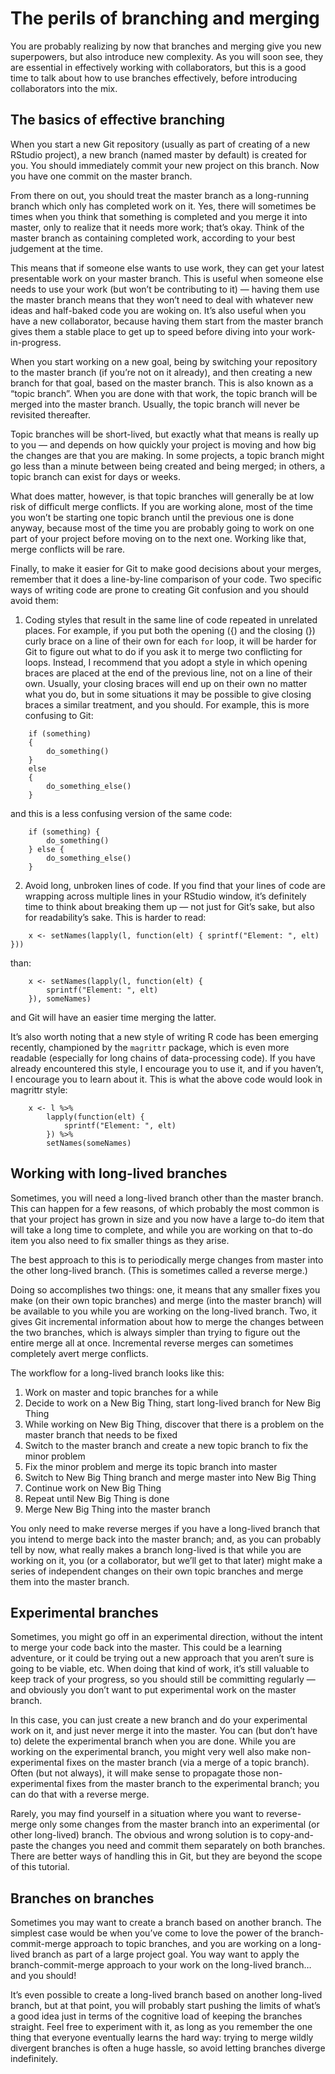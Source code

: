 # The perils of branching and merging

You are probably realizing by now that branches and merging give you new superpowers, but also introduce new complexity. As you will soon see, they are essential in effectively working with collaborators, but this is a good time to talk about how to use branches effectively, before introducing collaborators into the mix.

## The basics of effective branching

When you start a new Git repository (usually as part of creating of a new RStudio project), a new branch (named master by default) is created for you. You should immediately commit your new project on this branch. Now you have one commit on the master branch.

From there on out, you should treat the master branch as a long-running branch which only has completed work on it. Yes, there will sometimes be times when you think that something is completed and you merge it into master, only to realize that it needs more work; that's okay. Think of the master branch as containing completed work, according to your best judgement at the time. 

This means that if someone else wants to use work, they can get your latest presentable work on your master branch. This is useful when someone else needs to use your work (but won't be contributing to it) — having them use the master branch means that they won't need to deal with whatever new ideas and half-baked code you are woking on. It's also useful when you have a new collaborator, because having them start from the master branch gives them a stable place to get up to speed before diving into your work-in-progress.

When you start working on a new goal, being by switching your repository to the master branch (if you're not on it already), and then creating a new branch for that goal, based on the master branch. This is also known as a "topic branch". When you are done with that work, the topic branch will be merged into the master branch. Usually, the topic branch will never be revisited thereafter. 

Topic branches will be short-lived, but exactly what that means is really up to you — and depends on how quickly your project is moving and how big the changes are that you are making. In some projects, a topic branch might go less than a minute between being created and being merged; in others, a topic branch can exist for days or weeks. 

What does matter, however, is that topic branches will generally be at low risk of difficult merge conflicts. If you are working alone, most of the time you won't be starting one topic branch until the previous one is done anyway, because most of the time you are probably going to work on one part of your project before moving on to the next one. Working like that, merge conflicts will be rare.

Finally, to make it easier for Git to make good decisions about your merges, remember that it does a line-by-line comparison of your code. Two specific ways of writing code are prone to creating Git confusion and you should avoid them:

1. Coding styles that result in the same line of code repeated in unrelated places. For example, if you put both the opening ({) and the closing (}) curly brace on a line of their own for each `for` loop, it will be harder for Git to figure out what to do if you ask it to merge two conflicting for loops. Instead, I recommend that you adopt a style in which opening braces are placed at the end of the previous line, not on a line of their own. Usually, your closing braces will end up on their own no matter what you do, but in some situations it may be possible to give closing braces a similar treatment, and you should. For example, this is more confusing to Git:

```
	if (something)
	{
		do_something()
	} 
	else
	{
		do_something_else()
	}
```

and this is a less confusing version of the same code:
	
```
	if (something) {
		do_something()
	} else {
		do_something_else()
	}
```

2. Avoid long, unbroken lines of code. If you find that your lines of code are wrapping across multiple lines in your RStudio window, it's definitely time to think about breaking them up — not just for Git's sake, but also for readability's sake. This is harder to read:

```
	x <- setNames(lapply(l, function(elt) { sprintf("Element: ", elt) }))
```

than:

```
	x <- setNames(lapply(l, function(elt) { 
		sprintf("Element: ", elt)
	}), someNames)
```

and Git will have an easier time merging the latter.

It's also worth noting that a new style of writing R code has been emerging recently, championed by the `magrittr` package, which is even more readable (especially for long chains of data-processing code). If you have already encountered this style, I encourage you to use it, and if you haven't, I encourage you to learn about it. This is what the above code would look in magrittr style:

```
	x <- l %>%
		lapply(function(elt) { 
			sprintf("Element: ", elt)
		}) %>%
		setNames(someNames)
```

## Working with long-lived branches

Sometimes, you will need a long-lived branch other than the master branch. This can happen for a few reasons, of which probably the most common is that your project has grown in size and you now have a large to-do item that will take a long time to complete, and while you are working on that to-do item you also need to fix smaller things as they arise.

The best approach to this is to periodically merge changes from master into the other long-lived branch. (This is sometimes called a reverse merge.)

Doing so accomplishes two things: one, it means that any smaller fixes you make (on their own topic branches) and merge (into the master branch) will be available to you while you are working on the long-lived branch. Two, it gives Git incremental information about how to merge the changes between the two branches, which is always simpler than trying to figure out the entire merge all at once. Incremental reverse merges can sometimes completely avert merge conflicts.

The workflow for a long-lived branch looks like this:

1. Work on master and topic branches for a while
2. Decide to work on a New Big Thing, start long-lived branch for New Big Thing
3. While working on New Big Thing, discover that there is a problem on the master branch that needs to be fixed
4. Switch to the master branch and create a new topic branch to fix the minor problem
5. Fix the minor problem and merge its topic branch into master
6. Switch to New Big Thing branch and merge master into New Big Thing
7. Continue work on New Big Thing
8. Repeat until New Big Thing is done
9. Merge New Big Thing into the master branch

You only need to make reverse merges if you have a long-lived branch that you intend to merge back into the master branch; and, as you can probably tell by now, what really makes a branch long-lived is that while you are working on it, you (or a collaborator, but we'll get to that later) might make a series of independent changes on their own topic branches and merge them into the master branch. 

## Experimental branches

Sometimes, you might go off in an experimental direction, without the intent to merge your code back into the master. This could be a learning adventure, or it could be trying out a new approach that you aren't sure is going to be viable, etc. When doing that kind of work, it's still valuable to keep track of your progress, so you should still be committing regularly — and obviously you don't want to put experimental work on the master branch.

In this case, you can just create a new branch and do your experimental work on it, and just never merge it into the master. You can (but don't have to) delete the experimental branch when you are done. While you are working on the experimental branch, you might very well also make non-experimental fixes on the master branch (via a merge of a topic branch). Often (but not always), it will make sense to propagate those non-experimental fixes from the master branch to the experimental branch; you can do that with a reverse merge.

Rarely, you may find yourself in a situation where you want to reverse-merge only some changes from the master branch into an experimental (or other long-lived) branch. The obvious and wrong solution is to copy-and-paste the changes you need and commit them separately on both branches. There are better ways of handling this in Git, but they are beyond the scope of this tutorial. 

## Branches on branches

Sometimes you may want to create a branch based on another branch. The simplest case would be when you've come to love the power of the branch-commit-merge approach to topic branches, and you are working on a long-lived branch as part of a large project goal. You way want to apply the branch-commit-merge approach to your work on the long-lived branch… and you should!

It's even possible to create a long-lived branch based on another long-lived branch, but at that point, you will probably start pushing the limits of what's a good idea just in terms of the cognitive load of keeping the branches straight. Feel free to experiment with it, as long as you remember the one thing that everyone eventually learns the hard way: trying to merge wildly divergent branches is often a huge hassle, so avoid letting branches diverge indefinitely. 

